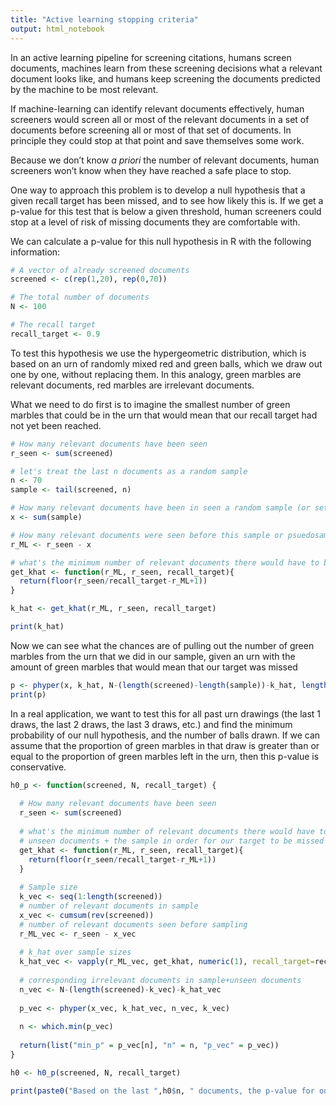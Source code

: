 ```yaml
---
title: "Active learning stopping criteria"
output: html_notebook
---
```


In an active learning pipeline for screening citations, humans screen documents, machines learn from these screening decisions what a relevant document looks like, and humans keep screening the documents predicted by the machine to be most relevant.

If machine-learning can identify relevant documents effectively, human screeners would screen all or most of the relevant documents in a set of documents before screening all or most of that set of documents. In principle they could stop at that point and save themselves some work.

Because we don't know *a priori* the number of relevant documents, human screeners won't know when they have reached a safe place to stop. 

One way to approach this problem is to develop a null hypothesis that a given recall target has been missed, and to see how likely this is. If we get a p-value for this test that is below a given threshold, human screeners could stop at a level of risk of missing documents they are comfortable with.

We can calculate a p-value for this null hypothesis in R with the following information:

```r
# A vector of already screened documents
screened <- c(rep(1,20), rep(0,70))

# The total number of documents
N <- 100

# The recall target
recall_target <- 0.9

```


To test this hypothesis we use the hypergeometric distribution, which is based on an urn of randomly mixed red and green balls, which we draw out one by one, without replacing them. In this analogy, green marbles are relevant documents, red marbles are irrelevant documents.

What we need to do first is to imagine the smallest number of green marbles that could be in the urn that would mean that our recall target had not yet been reached.

```r

# How many relevant documents have been seen
r_seen <- sum(screened)

# let's treat the last n documents as a random sample
n <- 70
sample <- tail(screened, n)

# How many relevant documents have been in seen a random sample (or set of documents we are happy to assume does not have a systematically lower proportion of relevant documents)
x <- sum(sample)

# How many relevant documents were seen before this sample or psuedosample began
r_ML <- r_seen - x

# what's the minimum number of relevant documents there would have to be in the unseen documents + the sample in order for our target to be missed
get_khat <- function(r_ML, r_seen, recall_target){
  return(floor(r_seen/recall_target-r_ML+1))
}

k_hat <- get_khat(r_ML, r_seen, recall_target)

print(k_hat)

```

Now we can see what the chances are of pulling out the number of green marbles from the urn that we did in our sample, given an urn with the amount of green marbles that would mean that our target was missed

```r
p <- phyper(x, k_hat, N-(length(screened)-length(sample))-k_hat, length(sample))
print(p)
```

In a real application, we want to test this for all past urn drawings (the last 1 draws, the last 2 draws, the last 3 draws, etc.) and find the minimum probability of our null hypothesis, and the number of balls drawn. If we can assume that the proportion of green marbles in that draw is greater than or equal to the proportion of green marbles left in the urn, then this p-value is conservative.

```r
h0_p <- function(screened, N, recall_target) {
  
  # How many relevant documents have been seen
  r_seen <- sum(screened)
  
  # what's the minimum number of relevant documents there would have to be in the 
  # unseen documents + the sample in order for our target to be missed
  get_khat <- function(r_ML, r_seen, recall_target){
    return(floor(r_seen/recall_target-r_ML+1))
  }
  
  # Sample size
  k_vec <- seq(1:length(screened))
  # number of relevant documents in sample
  x_vec <- cumsum(rev(screened))
  # number of relevant documents seen before sampling
  r_ML_vec <- r_seen - x_vec
  
  # k_hat over sample sizes
  k_hat_vec <- vapply(r_ML_vec, get_khat, numeric(1), recall_target=recall_target, r_seen=r_seen)
  
  # corresponding irrelevant documents in sample+unseen documents
  n_vec <- N-(length(screened)-k_vec)-k_hat_vec
  
  p_vec <- phyper(x_vec, k_hat_vec, n_vec, k_vec) 
  
  n <- which.min(p_vec)
  
  return(list("min_p" = p_vec[n], "n" = n, "p_vec" = p_vec))
}

h0 <- h0_p(screened, N, recall_target)

print(paste0("Based on the last ",h0$n, " documents, the p-value for our null hypothesis that our recall is below ", recall_target, " is ", h0$min_p))

```

